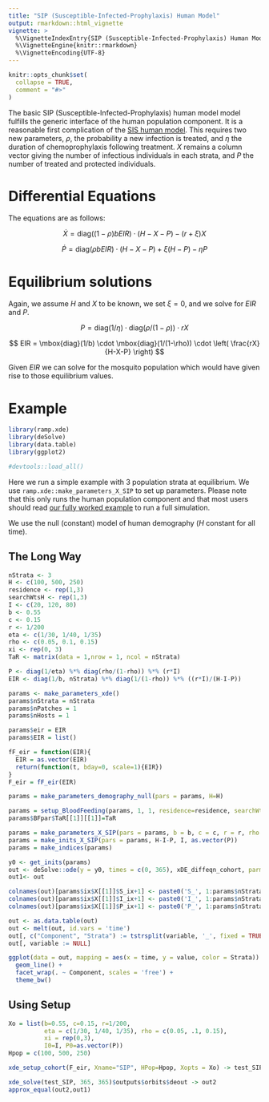 ```yaml
---
title: "SIP (Susceptible-Infected-Prophylaxis) Human Model"
output: rmarkdown::html_vignette
vignette: >
  %\VignetteIndexEntry{SIP (Susceptible-Infected-Prophylaxis) Human Model}
  %\VignetteEngine{knitr::rmarkdown}
  %\VignetteEncoding{UTF-8}
---
```


```r
knitr::opts_chunk$set(
  collapse = TRUE,
  comment = "#>"
)
```

The basic SIP (Susceptible-Infected-Prophylaxis) human model model fulfills the generic interface of the human population component. It is a reasonable first complication of the [SIS human model](human_sis.html). This requires two new parameters, $\rho$, the probability a new infection is treated, and $\eta$ the duration of chemoprophylaxis following treatment. $X$ remains a column vector giving the number of infectious individuals in each strata, and $P$ the number of treated and protected individuals.

# Differential Equations

The equations are as follows:

$$
\dot{X} = \mbox{diag}((1-\rho)bEIR)\cdot (H-X-P) - (r+\xi)X
$$

$$
\dot{P} = \mbox{diag}(\rho b EIR) \cdot (H-X-P) + \xi(H-P) - \eta P
$$

# Equilibrium solutions

Again, we assume $H$ and $X$ to be known, we set $\xi=0$, and we solve for $EIR$ and $P$.

$$
P = \mbox{diag}(1/\eta) \cdot \mbox{diag}(\rho/(1-\rho)) \cdot rX
$$

$$
EIR = \mbox{diag}(1/b) \cdot \mbox{diag}(1/(1-\rho)) \cdot \left( \frac{rX}{H-X-P} \right)
$$

Given $EIR$ we can solve for the mosquito population which would have given rise to those equilibrium values.

# Example

```r
library(ramp.xde)
library(deSolve)
library(data.table)
library(ggplot2)
```


```r
#devtools::load_all()
```

Here we run a simple example with 3 population strata at equilibrium. We use `ramp.xde::make_parameters_X_SIP` to
set up parameters. Please note that this only runs the human population component and that most users should read [our fully worked example](ex_534.html) to run a full simulation.

We use the null (constant) model of human demography ($H$ constant for all time).

## The Long Way

```r
nStrata <- 3
H <- c(100, 500, 250)
residence <- rep(1,3) 
searchWtsH <- rep(1,3) 
I <- c(20, 120, 80)
b <- 0.55
c <- 0.15
r <- 1/200
eta <- c(1/30, 1/40, 1/35)
rho <- c(0.05, 0.1, 0.15)
xi <- rep(0, 3) 
TaR <- matrix(data = 1,nrow = 1, ncol = nStrata)

P <- diag(1/eta) %*% diag(rho/(1-rho)) %*% (r*I)
EIR <- diag(1/b, nStrata) %*% diag(1/(1-rho)) %*% ((r*I)/(H-I-P))
```


```r
params <- make_parameters_xde()
params$nStrata = nStrata
params$nPatches = 1 
params$nHosts = 1 

params$eir = EIR
params$EIR = list()

fF_eir = function(EIR){
  EIR = as.vector(EIR) 
  return(function(t, bday=0, scale=1){EIR})
} 
F_eir = fF_eir(EIR)

params = make_parameters_demography_null(pars = params, H=H) 

params = setup_BloodFeeding(params, 1, 1, residence=residence, searchWts =searchWtsH) 
params$BFpar$TaR[[1]][[1]]=TaR

params = make_parameters_X_SIP(pars = params, b = b, c = c, r = r, rho = rho, eta = eta, xi=xi)
params = make_inits_X_SIP(pars = params, H-I-P, I, as.vector(P))
params = make_indices(params)
```

```r
y0 <- get_inits(params)
out <- deSolve::ode(y = y0, times = c(0, 365), xDE_diffeqn_cohort, parms = params, method = 'lsoda', F_eir = F_eir) 
out1<- out
```
 
```r
colnames(out)[params$ix$X[[1]]$S_ix+1] <- paste0('S_', 1:params$nStrata)
colnames(out)[params$ix$X[[1]]$I_ix+1] <- paste0('I_', 1:params$nStrata)
colnames(out)[params$ix$X[[1]]$P_ix+1] <- paste0('P_', 1:params$nStrata)

out <- as.data.table(out)
out <- melt(out, id.vars = 'time')
out[, c("Component", "Strata") := tstrsplit(variable, '_', fixed = TRUE)]
out[, variable := NULL]

ggplot(data = out, mapping = aes(x = time, y = value, color = Strata)) +
  geom_line() +
  facet_wrap(. ~ Component, scales = 'free') +
  theme_bw()
```

## Using Setup


```r
Xo = list(b=0.55, c=0.15, r=1/200, 
          eta = c(1/30, 1/40, 1/35), rho = c(0.05, .1, 0.15), 
          xi = rep(0,3), 
          I0=I, P0=as.vector(P))
Hpop = c(100, 500, 250)
```


```r
xde_setup_cohort(F_eir, Xname="SIP", HPop=Hpop, Xopts = Xo) -> test_SIP
```

```r
xde_solve(test_SIP, 365, 365)$outputs$orbits$deout -> out2
approx_equal(out2,out1) 
```

